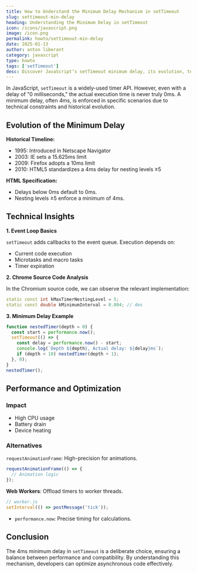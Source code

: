 ```yaml
---
title: How to Understand the Minimum Delay Mechanism in setTimeout
slug: settimeout-min-delay
heading: Understanding the Minimum Delay in setTimeout
icon: /icons/javascript.png
image: /icon.png
permalink: howto/settimeout-min-delay
date: 2025-01-13
author: anton liberant
category: javascript
type: howto
tags: ['setTimeout']
desc: Discover JavaScript’s setTimeout minimum delay, its evolution, technical details, performance impacts, and alternatives for precise timing in your apps.
---
```


In JavaScript, `setTimeout` is a widely-used timer API. However, even with a delay of "0 milliseconds," the actual execution time is never truly 0ms. A minimum delay, often 4ms, is enforced in specific scenarios due to technical constraints and historical evolution.

## Evolution of the Minimum Delay

**Historical Timeline:**

- 1995: Introduced in Netscape Navigator
- 2003: IE sets a 15.625ms limit
- 2009: Firefox adopts a 10ms limit
- 2010: HTML5 standardizes a 4ms delay for nesting levels ≥5

**HTML Specification:**

- Delays below 0ms default to 0ms.
- Nesting levels ≥5 enforce a minimum of 4ms.

## Technical Insights

**1. Event Loop Basics**

`setTimeout` adds callbacks to the event queue. Execution depends on:

- Current code execution
- Microtasks and macro tasks
- Timer expiration

**2. Chrome Source Code Analysis**

In the Chromium source code, we can observe the relevant implementation:

```cpp
static const int kMaxTimerNestingLevel = 5;
static const double kMinimumInterval = 0.004; // 4ms
```

**3. Minimum Delay Example**

```js
function nestedTimer(depth = 0) {
  const start = performance.now();
  setTimeout(() => {
    const delay = performance.now() - start;
    console.log(`Depth ${depth}, Actual delay: ${delay}ms`);
    if (depth < 10) nestedTimer(depth + 1);
  }, 0);
}
nestedTimer();
```

## Performance and Optimization

### Impact

- High CPU usage
- Battery drain
- Device heating

### Alternatives

`requestAnimationFrame`: High-precision for animations.

```js
requestAnimationFrame(() => {
  // Animation logic
});
```

**Web Workers**: Offload timers to worker threads.

```js
// worker.js
setInterval(() => postMessage('tick'));
```

- `performance.now`: Precise timing for calculations.

## Conclusion

The 4ms minimum delay in `setTimeout` is a deliberate choice, ensuring a balance between performance and compatibility. By understanding this mechanism, developers can optimize asynchronous code effectively.
